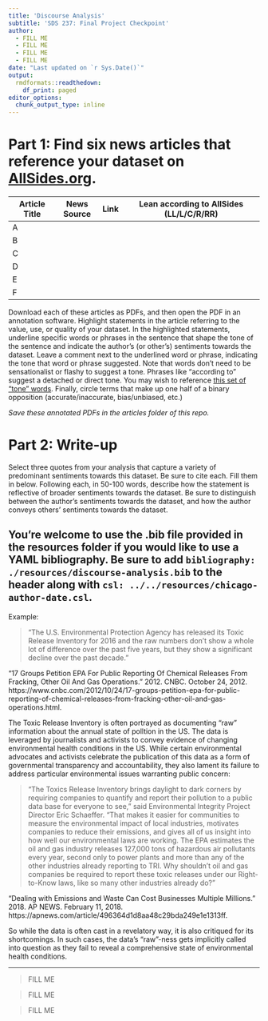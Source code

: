 ```yaml
---
title: 'Discourse Analysis'
subtitle: 'SDS 237: Final Project Checkpoint'
author:
  - FILL ME
  - FILL ME
  - FILL ME
  - FILL ME
date: "Last updated on `r Sys.Date()`"
output: 
  rmdformats::readthedown:
    df_print: paged
editor_options: 
  chunk_output_type: inline
---
```


# Part 1: Find six news articles that reference your dataset on [AllSides.org](https://www.allsides.com/unbiased-balanced-news). 

| Article Title | News Source | Link | Lean according to AllSides (LL/L/C/R/RR) |
|---------------|-------------|------|------------------------------------------|
| A             |             |      |                                          |
| B             |             |      |                                          |
| C             |             |      |                                          |
| D             |             |      |                                          |
| E             |             |      |                                          |
| F             |             |      |                                          |

Download each of these articles as PDFs, and then open the PDF in an annotation software. Highlight statements in the article referring to the value, use, or quality of your dataset. In the highlighted statements, underline specific words or phrases in the sentence that shape the tone of the sentence and indicate the author's (or other's) sentiments towards the dataset. Leave a comment next to the underlined word or phrase, indicating the tone that word or phrase suggested. Note that words don't need to be sensationalist or flashy to suggest a tone. Phrases like "according to"  suggest a detached or direct tone. You may wish to reference [this set of "tone" words](https://www.writerswrite.co.za/155-words-to-describe-an-authors-tone/). Finally, circle terms that make up one half of a binary opposition (accurate/inaccurate, bias/unbiased, etc.)

*Save these annotated PDFs in the articles folder of this repo.*

# Part 2: Write-up

Select three quotes from your analysis that capture a variety of predominant sentiments towards this dataset. Be sure to cite each. Fill them in below. Following each, in 50-100 words, describe how the statement is reflective of broader sentiments towards the dataset. Be sure to distinguish between the author's sentiments towards the dataset, and how the author conveys others' sentiments towards the dataset. 

You're welcome to use the .bib file provided in the resources folder if you would like to use a YAML bibliography.  Be sure to add `bibliography: ./resources/discourse-analysis.bib` to the header along with `csl: ../../resources/chicago-author-date.csl`.
---

Example:

> "The U.S. Environmental Protection Agency has released its Toxic Release Inventory for 2016 and the raw numbers don’t show a whole lot of difference over the past five years, but they show a significant decline over the past decade."

"17 Groups Petition EPA For Public Reporting Of Chemical Releases From Fracking, Other Oil And Gas Operations." 2012. CNBC. October 24, 2012. https://www.cnbc.com/2012/10/24/17-groups-petition-epa-for-public-reporting-of-chemical-releases-from-fracking-other-oil-and-gas-operations.html.

The Toxic Release Inventory is often portrayed as documenting "raw" information about the annual state of polltion in the US. The data is leveraged by journalists and activists to convey evidence of changing environmental health conditions in the US. While certain environmental advocates and activists celebrate the publication of this data as a form of governmental transparency and accountability, they also lament its failure to address particular environmental issues warranting public concern:

> "The Toxics Release Inventory brings daylight to dark corners by requiring companies to quantify and report their pollution to a public data base for everyone to see," said Environmental Integrity Project Director Eric Schaeffer. "That makes it easier for communities to measure the environmental impact of local industries, motivates companies to reduce their emissions, and gives all of us insight into how well our environmental laws are working. The EPA estimates the oil and gas industry releases 127,000 tons of hazardous air pollutants every year, second only to power plants and more than any of the other industries already reporting to TRI. Why shouldn’t oil and gas companies be required to report these toxic releases under our Right-to-Know laws, like so many other industries already do?"

"Dealing with Emissions and Waste Can Cost Businesses Multiple Millions." 2018. AP NEWS. February 11, 2018. https://apnews.com/article/496364d1d8aa48c29bda249e1e1313ff.

So while the data is often cast in a revelatory way, it is also critiqued for its shortcomings. In such cases, the data's "raw"-ness gets implicitly called into question as they fail to reveal a comprehensive state of environmental health conditions. 

---

> FILL ME

> FILL ME

> FILL ME


